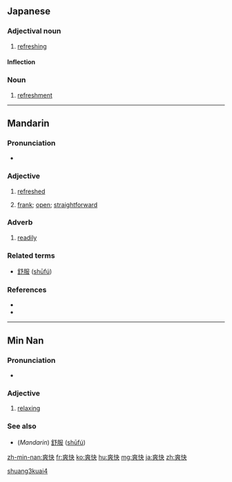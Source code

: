 ==Japanese==
{{ja-kanjitab|そう|かい|yomi=on}}

===Adjectival noun===
{{ja-adj|infl=な|そうかい}}

# [[refreshing]]

====Inflection====
{{ja-na|そうかい}}

===Noun===
{{ja-noun|そうかい}}

# [[refreshment]]

----

==Mandarin==
{{zh-hanzi-box|[[爽]][[快]]}}

===Pronunciation===
* {{IPA|[ ʂuaŋ˨˩kʰuai˥˩ ]|lang=cmn}}

===Adjective===
{{cmn-adj|ts|pin=shuǎngkuài|pint=shuang3kuai4|rs=爻07}}

# {{context|Advanced Mandarin|lang=cmn|sc=Hant|sort=爻07}} [[refreshed]]
# {{context|Advanced Mandarin|lang=cmn|sc=Hant|sort=爻07}} [[frank]]; [[open]]; [[straightforward]]

===Adverb===
{{cmn-adv|ts|pin=shuǎngkuài|pint=shuang3kuai4|rs=爻07}}

# {{context|Advanced Mandarin|lang=cmn|sc=Hant|sort=爻07}} [[readily]]

===Related terms===
* [[舒服]] ([[shūfú]])

===References===
* {{cite web
| url = http://www.pleco.com
| title = 爽快
| work = Pleco Dictionary
| language = Mandarin/English
| accessdate = 2011-02-20}}
* {{cite web|url=http://www.dreye.com/index_en.html|title=爽快|work=Dr. eye|language=Mandarin/English|accessdate=2011-02-20}}

[[Category:cmn:Advanced Mandarin in simplified script|shuang3kuai4]]

----

==Min Nan==
{{zh-hanzi-box|[[爽]][[快]]}}

===Pronunciation===
* {{IPA|[ sɔŋ˥˧kʰuai˨˩ ]|lang=nan}}

===Adjective===
{{nan-adj|ts|poj=sóng-khòai|pojt=song2khoai3|rs=舌06}}

# [[relaxing]]

===See also===
* (''Mandarin'') [[舒服]] ([[shūfú]])

[[zh-min-nan:爽快]]
[[fr:爽快]]
[[ko:爽快]]
[[hu:爽快]]
[[mg:爽快]]
[[ja:爽快]]
[[zh:爽快]]